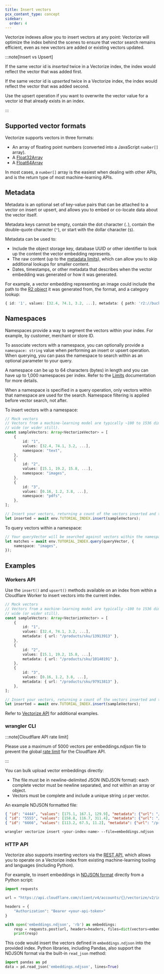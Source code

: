 ```yaml
---
title: Insert vectors
pcx_content_type: concept
sidebar:
  order: 4
---
```



Vectorize indexes allow you to insert vectors at any point: Vectorize will optimize the index behind the scenes to ensure that vector search remains efficient, even as new vectors are added or existing vectors updated.

:::note[Insert vs Upsert]

If the same vector id is _inserted_ twice in a Vectorize index, the index would reflect the vector that was added first.

If the same vector id is _upserted_ twice in a Vectorize index, the index would reflect the vector that was added second.

Use the upsert operation if you want to overwrite the vector value for a vector id that already exists in an index.

:::

## Supported vector formats

Vectorize supports vectors in three formats:

- An array of floating point numbers (converted into a JavaScript `number[]` array).
- A [Float32Array](https://developer.mozilla.org/en-US/docs/Web/JavaScript/Reference/Global_Objects/Float32Array)
- A [Float64Array](https://developer.mozilla.org/en-US/docs/Web/JavaScript/Reference/Global_Objects/Float64Array)

In most cases, a `number[]` array is the easiest when dealing with other APIs, and is the return type of most machine-learning APIs.

## Metadata

Metadata is an optional set of key-value pairs that can be attached to a vector on insert or upsert, and allows you to embed or co-locate data about the vector itself.

Metadata keys cannot be empty, contain the dot character (`.`), contain the double-quote character (`"`), or start with the dollar character (`$`).

Metadata can be used to:

- Include the object storage key, database UUID or other identifier to look up the content the vector embedding represents.
- The raw content (up to the [metadata limits](/vectorize/platform/limits/)), which can allow you to skip additional lookups for smaller content.
- Dates, timestamps, or other metadata that describes when the vector embedding was generated or how it was generated.

For example, a vector embedding representing an image could include the path to the [R2 object](/r2/) it was generated from, the format, and a category lookup:

```ts
{ id: '1', values: [32.4, 74.1, 3.2, ...], metadata: { path: 'r2://bucket-name/path/to/image.png', format: 'png', category: 'profile_image' } }
```

## Namespaces

Namespaces provide a way to segment the vectors within your index. For example, by customer, merchant or store ID.

To associate vectors with a namespace, you can optionally provide a `namespace: string` value when performing an insert or upsert operation. When querying, you can pass the namespace to search within as an optional parameter to your query.

A namespace can be up to 64 characters (bytes) in length and you can have up to 1,000 namespaces per index. Refer to the [Limits](/vectorize/platform/limits/) documentation for more details.

When a namespace is specified in a query operation, only vectors within that namespace are used for the search. Namespace filtering is applied before vector search, not after.

To insert vectors with a namespace:

```ts
// Mock vectors
// Vectors from a machine-learning model are typically ~100 to 1536 dimensions
// wide (or wider still).
const sampleVectors: Array<VectorizeVector> = [
	{
		id: "1",
		values: [32.4, 74.1, 3.2, ...],
		namespace: "text",
	},
	{
		id: "2",
		values: [15.1, 19.2, 15.8, ...],
		namespace: "images",
	},
	{
		id: "3",
		values: [0.16, 1.2, 3.8, ...],
		namespace: "pdfs",
	},
];

// Insert your vectors, returning a count of the vectors inserted and their vector IDs.
let inserted = await env.TUTORIAL_INDEX.insert(sampleVectors);
```

To query vectors within a namespace:

```ts
// Your queryVector will be searched against vectors within the namespace (only)
let matches = await env.TUTORIAL_INDEX.query(queryVector, {
	namespace: "images",
});
```

## Examples

### Workers API

Use the `insert()` and `upsert()` methods available on an index from within a Cloudflare Worker to insert vectors into the current index.

```ts
// Mock vectors
// Vectors from a machine-learning model are typically ~100 to 1536 dimensions
// wide (or wider still).
const sampleVectors: Array<VectorizeVector> = [
	{
		id: "1",
		values: [32.4, 74.1, 3.2, ...],
		metadata: { url: "/products/sku/13913913" },
	},
	{
		id: "2",
		values: [15.1, 19.2, 15.8, ...],
		metadata: { url: "/products/sku/10148191" },
	},
	{
		id: "3",
		values: [0.16, 1.2, 3.8, ...],
		metadata: { url: "/products/sku/97913813" },
	},
];

// Insert your vectors, returning a count of the vectors inserted and their vector IDs.
let inserted = await env.TUTORIAL_INDEX.insert(sampleVectors);
```

Refer to [Vectorize API](/vectorize/reference/client-api/) for additional examples.

### wrangler CLI

:::note[Cloudflare API rate limit]

Please use a maximum of 5000 vectors per embeddings.ndjson file to prevent the global [rate limit](/fundamentals/api/reference/limits/) for the Cloudflare API.

:::

You can bulk upload vector embeddings directly:

- The file must be in newline-delimited JSON (NDJSON format): each complete vector must be newline separated, and not within an array or object.
- Vectors must be complete and include a unique string `id` per vector.

An example NDJSON formatted file:

```json
{ "id": "4444", "values": [175.1, 167.1, 129.9], "metadata": {"url": "/products/sku/918318313"}}
{ "id": "5555", "values": [158.8, 116.7, 311.4], "metadata": {"url": "/products/sku/183183183"}}
{ "id": "6666", "values": [113.2, 67.5, 11.2], "metadata": {"url": "/products/sku/717313811"}}
```

<Render file="vectorize-wrangler-version" />

```sh
wrangler vectorize insert <your-index-name> --file=embeddings.ndjson
```

### HTTP API

Vectorize also supports inserting vectors via the [REST API](/api/operations/vectorize-insert-vector), which allows you to operate on a Vectorize index from existing machine-learning tooling and languages (including Python).

For example, to insert embeddings in [NDJSON format](#workers-api) directly from a Python script:

```py
import requests

url = "https://api.cloudflare.com/client/v4/accounts/{}/vectorize/v2/indexes/{}/insert".format("your-account-id", "index-name")

headers = {
    "Authorization": "Bearer <your-api-token>"
}

with open('embeddings.ndjson', 'rb') as embeddings:
    resp = requests.post(url, headers=headers, files=dict(vectors=embeddings))
    print(resp)
```

This code would insert the vectors defined in `embeddings.ndjson` into the provided index. Python libraries, including Pandas, also support the NDJSON format via the built-in `read_json` method:

```py
import pandas as pd
data = pd.read_json('embeddings.ndjson', lines=True)
```
